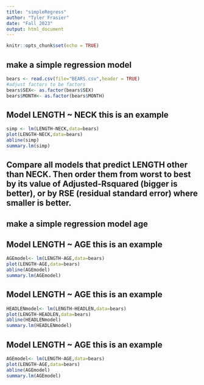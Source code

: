 ```yaml
---
title: "simpleRegress"
author: "Tyler Frasier"
date: "Fall 2023"
output: html_document
---
```


```r
knitr::opts_chunk$set(echo = TRUE)
```

## make a simple regression model

```r
bears <- read.csv(file="BEARS.csv",header = TRUE)
#adjust factors to be factors
bears$SEX<- as.factor(bears$SEX)
bears$MONTH<- as.factor(bears$MONTH)
```

## Model LENGTH ~ NECK  this is an example  

```r
simp <- lm(LENGTH~NECK,data=bears)
plot(LENGTH~NECK,data=bears)
abline(simp)
summary.lm(simp)
```


## Compare all models that predict LENGTH other than NECK. Then order them from worst to best by its value of Adjusted-Rsquared (bigger is better), or by RSE (residual standard error) where smaller is better. 

## make a simple regression model age



## Model LENGTH ~ AGE  this is an example  

```r
AGEmodel<- lm(LENGTH~AGE,data=bears)
plot(LENGTH~AGE,data=bears)
abline(AGEmodel)
summary.lm(AGEmodel)
```


## Model LENGTH ~ AGE  this is an example  

```r
HEADLENmodel<- lm(LENGTH~HEADLEN,data=bears)
plot(LENGTH~HEADLEN,data=bears)
abline(HEADLENmodel)
summary.lm(HEADLENmodel)
```

## Model LENGTH ~ AGE  this is an example  

```r
AGEmodel<- lm(LENGTH~AGE,data=bears)
plot(LENGTH~AGE,data=bears)
abline(AGEmodel)
summary.lm(AGEmodel)
```
